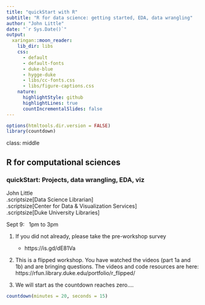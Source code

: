```yaml
---
title: "quickStart with R"
subtitle: "R for data science: getting started, EDA, data wrangling"
author: "John Little"
date: "`r Sys.Date()`"
output:
  xaringan::moon_reader:
    lib_dir: libs
    css: 
      - default
      - default-fonts
      - duke-blue
      - hygge-duke
      - libs/cc-fonts.css
      - libs/figure-captions.css
    nature:
      highlightStyle: github
      highlightLines: true
      countIncrementalSlides: false
---
```

```r
options(htmltools.dir.version = FALSE)
library(countdown)
```
class: middle

## R for computational sciences

### quickStart: Projects, data wrangling, EDA, viz

John Little  
.scriptsize[Data Science Librarian]  
.scriptsize[Center for Data & Visualization Services]  
.scriptsize[Duke University Libraries]

Sept 9: &nbsp; 1pm to 3pm

1.  If you did not already, please take the pre-workshop survey

    - https://is.gd/dE81Va

1. This is a flipped workshop.  You have watched the videos (part 1a and 1b) and are bringing questions.  The videos and code resources are here:  https://rfun.library.duke.edu/portfolio/r_flipped/

1. We will start as the countdown reaches zero....


```r
countdown(minutes = 20, seconds = 15)
```

